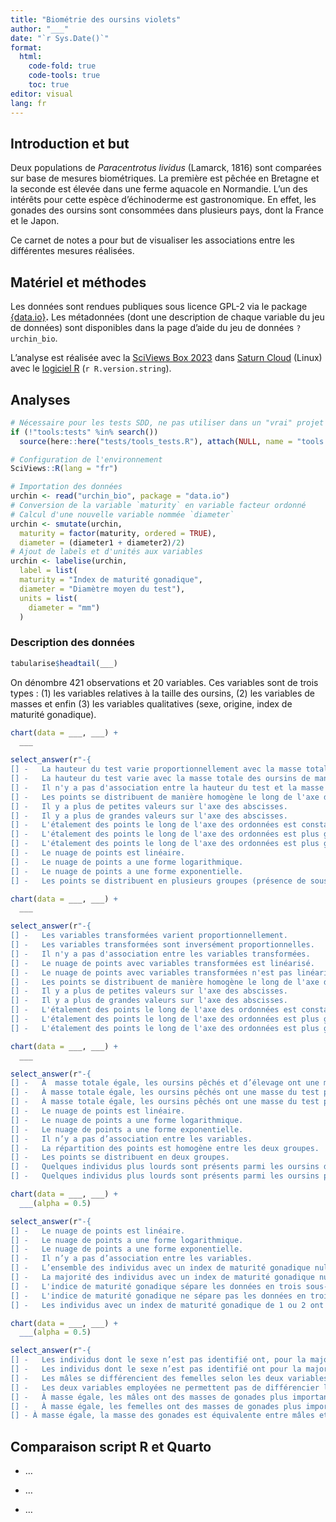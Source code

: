 ```yaml
---
title: "Biométrie des oursins violets"
author: "___"
date: "`r Sys.Date()`"
format:
  html:
    code-fold: true
    code-tools: true
    toc: true
editor: visual
lang: fr
---
```


<!--# Ce document est un carnet de notes. C'est l'équivalent d'un cahier de laboratoire pour vos analyses de données. Vous allez y consigner toutes les analyses que vous avez réalisées et leurs interprétations dans l'ordre de votre progression. Il se différencie des documents de présentation des résultats (rapport, présentation avec dias, article scientifique, ouvrage plus conséquent) par son style bref et informel. Dans les documents de présentation, les résultats les plus pertinents sont choisis alors que le carnet de notes reprend tout ce qui a été fait pour garder une trace du raisonnement complet qui a mené à l'analyse. Un carnet de notes commence toujours pour une brève introduction de quelques lignes qui présente le sujet étudié. -->

<!--% Remplacez author: "___" par votre nom dans l'entête YAML. Votre nom n'est pas votre login Github. -->

## Introduction et but

Deux populations de *Paracentrotus lividus* (Lamarck, 1816) sont comparées sur base de mesures biométriques. La première est pêchée en Bretagne et la seconde est élevée dans une ferme aquacole en Normandie. L'un des intérêts pour cette espèce d'échinoderme est gastronomique. En effet, les gonades des oursins sont consommées dans plusieurs pays, dont la France et le Japon.

Ce carnet de notes a pour but de visualiser les associations entre les différentes mesures réalisées.

## Matériel et méthodes

<!--# Dans un bloc-notes, la section matériel et méthodes peut être succincte et renvoyer, par exemple, à un cahier de laboratoire pour les détails, ou à un lien pour des données ouvertes (le DOI est un lien fiable, lorsqu'il existe). Précisez toujours les analyses statistiques et les logiciels utilisés, y compris leurs versions. Attention : RStudio n'est "que" l'éditeur, le logiciel qui fait les calculs est R ! -->

Les données sont rendues publiques sous licence GPL-2 via le package [{data.io}](https://www.sciviews.org/data.io/)**.** Les métadonnées (dont une description de chaque variable du jeu de données) sont disponibles dans la page d'aide du jeu de données `?urchin_bio`.

L'analyse est réalisée avec la [SciViews Box 2023](https://www.sciviews.org/software/svbox/) dans [Saturn Cloud](https://saturncloud.io) (Linux) avec le [logiciel R](https://www.r-project.org) (`r R.version.string`).

## Analyses

```r
# Nécessaire pour les tests SDD, ne pas utiliser dans un "vrai" projet
if (!"tools:tests" %in% search())
  source(here::here("tests/tools_tests.R"), attach(NULL, name = "tools:tests"))

# Configuration de l'environnement
SciViews::R(lang = "fr")
```

<!--# Le chunk ci-dessous permet d'importer les données. La fonction `read()` importe le tableau `urchin_bio` depuis le package {data.io}. Ce tableau est ensuite assigné à `urchin`, ce qui signifie qu'il est désormais accessible sous ce nom. La fonction `smutate()` permet de calculer de nouvelles variables. Les fonctions `read()` et `smutate()` seront présentées en détail dans le module 5 du cours. -->

```r
# Importation des données
urchin <- read("urchin_bio", package = "data.io")
# Conversion de la variable `maturity` en variable facteur ordonné
# Calcul d'une nouvelle variable nommée `diameter`
urchin <- smutate(urchin, 
  maturity = factor(maturity, ordered = TRUE),
  diameter = (diameter1 + diameter2)/2)
# Ajout de labels et d'unités aux variables
urchin <- labelise(urchin, 
  label = list(
  maturity = "Index de maturité gonadique",
  diameter = "Diamètre moyen du test"),
  units = list(
    diameter = "mm")
  )
```

### Description des données

<!--% Visualisez les cinq premières et les cinq dernières lignes de `urchin` comme présenté dans le module 2 du cours en ligne. -->

```r
tabularise$headtail(___)
```

On dénombre 421 observations et 20 variables. Ces variables sont de trois types : (1) les variables relatives à la taille des oursins, (2) les variables de masses et enfin (3) les variables qualitatives (sexe, origine, index de maturité gonadique).

<!--% Réalisez un nuage de points de la hauteur en fonction de la masse des oursins. Vous avez déjà réalisé ce graphique dans votre script R (c'est le même qui est demandé ici). -->

```r
chart(data = ___, ___) +
  ___
```

<!--% Décrivez le graphique ci-dessus en cochant les phrases correctes (rappel : le "test" d'un oursin est son squelette hors piquants et organes masticatoires). -->

```r
select_answer(r"-{
[] -   La hauteur du test varie proportionnellement avec la masse totale des oursins.
[] -   La hauteur du test varie avec la masse totale des oursins de manière non linéaire.
[] -   Il n'y a pas d'association entre la hauteur du test et la masse totale des oursins.
[] -   Les points se distribuent de manière homogène le long de l'axe des abscisses.
[] -   Il y a plus de petites valeurs sur l'axe des abscisses.
[] -   Il y a plus de grandes valeurs sur l'axe des abscisses.
[] -   L'étalement des points le long de l'axe des ordonnées est constant.
[] -   L'étalement des points le long de l'axe des ordonnées est plus grand pour les grandes valeurs.
[] -   L'étalement des points le long de l'axe des ordonnées est plus grand pour les petites valeurs.
[] -   Le nuage de points est linéaire.
[] -   Le nuage de points a une forme logarithmique.
[] -   Le nuage de points a une forme exponentielle.
[] -   Les points se distribuent en plusieurs groupes (présence de sous-populations ?)}-")

```

<!--% Réalisez un nuage de points de la hauteur en fonction de la masse des oursins en utilisant une transformation `log()` pour les deux variables. -->

```r
chart(data = ___, ___) +
  ___
```

<!--% Décrivez le graphique ci-dessus en cochant les phrases correctes. -->

```r
select_answer(r"-{
[] -   Les variables transformées varient proportionnellement.
[] -   Les variables transformées sont inversément proportionnelles.
[] -   Il n'y a pas d'association entre les variables transformées.
[] -   Le nuage de points avec variables transformées est linéarisé.
[] -   Le nuage de points avec variables transformées n'est pas linéarisé.
[] -   Les points se distribuent de manière homogène le long de l'axe des abscisses.
[] -   Il y a plus de petites valeurs sur l'axe des abscisses.
[] -   Il y a plus de grandes valeurs sur l'axe des abscisses.
[] -   L'étalement des points le long de l'axe des ordonnées est constant.
[] -   L'étalement des points le long de l'axe des ordonnées est plus grand pour les grandes valeurs.
[] -   L'étalement des points le long de l'axe des ordonnées est plus grand pour les petites valeurs.}-")

```

<!--% Réalisez un nuage de points de la masse du test en fonction de la masse des oursins en utilisant de la couleur pour l'origine. -->

```r
chart(data = ___, ___) +
  ___
```

<!--% Décrivez le graphique ci-dessus en cochant les phrases correctes. -->

```r
select_answer(r"-{
[] -   À  masse totale égale, les oursins pêchés et d’élevage ont une masse du test similaire.
[] -   À masse totale égale, les oursins pêchés ont une masse du test plus importante que les oursins élevés dans une ferme aquacole.
[] -   À masse totale égale, les oursins pêchés ont une masse du test plus faible que les oursins élevé dans une ferme aquacole.
[] -   Le nuage de points est linéaire.
[] -   Le nuage de points a une forme logarithmique.
[] -   Le nuage de points a une forme exponentielle.
[] -   Il n’y a pas d’association entre les variables.
[] -   La répartition des points est homogène entre les deux groupes.
[] -   Les points se distribuent en deux groupes.
[] -   Quelques individus plus lourds sont présents parmi les oursins d’élevage.
[] -   Quelques individus plus lourds sont présents parmi les oursins pêchés.}-")
```

<!--% Réalisez un nuage de points de la masse des gonades en fonction du diamètre moyen des oursins en ajoutant de la couleur pour préciser l'index de maturité gonadique l'origine. -->

```r
chart(data = ___, ___) +
  ___(alpha = 0.5)
```

<!--% Décrivez le graphique ci-dessus en cochant les phrases correctes. -->

```r
select_answer(r"-{ 
[] -   Le nuage de points est linéaire.
[] -   Le nuage de points a une forme logarithmique.
[] -   Le nuage de points a une forme exponentielle.
[] -   Il n’y a pas d’association entre les variables.
[] -   L’ensemble des individus avec un index de maturité gonadique nulle ont une masse des gonades nulle.
[] -   La majorité des individus avec un index de maturité gonadique nulle ont une masse des gonades entre 0 et 1 gramme de gonades.
[] -   L'indice de maturité gonadique sépare les données en trois sous-groupes.
[] -   L'indice de maturité gonadique ne sépare pas les données en trois sous-groupes.
[] -   Les individus avec un index de maturité gonadique de 1 ou 2 ont un diamètre supérieur à 20 mm.}-")
```

<!--% Réalisez un nuage de points de la masse des gonades en fonction de la masse totale en utilisant la couleur pour préciser le sexe. -->

```r
chart(data = ___, ___) +
  ___(alpha = 0.5)
```

<!--% Décrivez le graphique ci-dessus en cochant les phrases correctes. -->

```r
select_answer(r"-{ 
[] -   Les individus dont le sexe n’est pas identifié ont, pour la majorité, une masse gonadique nulle ou très faible.
[] -   Les individus dont le sexe n’est pas identifié ont pour la majorité une masse gonadique importante.
[] -   Les mâles se différencient des femelles selon les deux variables étudiées.
[] -   Les deux variables employées ne permettent pas de différencier les mâles des femelles.
[] -   À masse égale, les mâles ont des masses de gonades plus importantes que les femelles.
[] -   À masse égale, les femelles ont des masses de gonades plus importantes que les mâles.
[] - À masse égale, la masse des gonades est équivalente entre mâles et femelles.}-")
```

## Comparaison script R et Quarto

<!--% Indiquez entre 3 et 5 éléments qui différencient un script R et un document Quarto en remplaçant les trois points dans la liste ci-dessous. -->

-   ...

-   ...

-   ...
